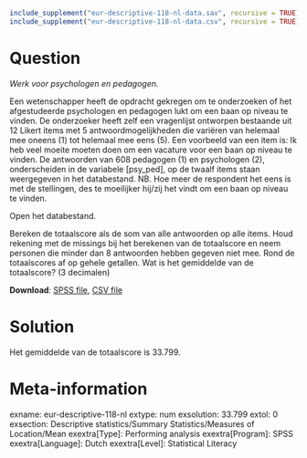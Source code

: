 ```r
include_supplement("eur-descriptive-118-nl-data.sav", recursive = TRUE)
include_supplement("eur-descriptive-118-nl-data.csv", recursive = TRUE)
```


Question
========
*Werk voor psychologen en pedagogen.*

Een wetenschapper heeft de opdracht gekregen om te onderzoeken of het afgestudeerde psychologen en pedagogen lukt om een baan op niveau te vinden. De onderzoeker heeft zelf een vragenlijst ontworpen bestaande uit 12 Likert items met 5 antwoordmogelijkheden die variëren van helemaal mee oneens (1) tot helemaal mee eens (5). Een voorbeeld van een item is: Ik heb veel moeite moeten doen om een vacature voor een baan op niveau te vinden. De antwoorden van 608 pedagogen (1) en psychologen (2), onderscheiden in de variabele [psy_ped], op de twaalf items staan weergegeven in het databestand. NB. Hoe meer de respondent het eens is met de stellingen, des te moeilijker hij/zij het vindt om een baan op niveau te vinden.

Open het databestand.

Bereken de totaalscore als de som van alle antwoorden op alle items. Houd rekening met de missings bij het berekenen van de totaalscore en neem personen die minder dan 8 antwoorden hebben gegeven niet mee. Rond de totaalscores af op gehele getallen. Wat is het gemiddelde van de totaalscore? (3 decimalen)

**Download**: [SPSS file](eur-descriptive-118-nl-data.sav), [CSV file](eur-descriptive-118-nl-data.csv)


Solution
========
Het gemiddelde van de totaalscore is 33.799.


Meta-information
================
exname: eur-descriptive-118-nl
extype: num
exsolution: 33.799
extol: 0
exsection: Descriptive statistics/Summary Statistics/Measures of Location/Mean
exextra[Type]: Performing analysis
exextra[Program]: SPSS
exextra[Language]: Dutch
exextra[Level]: Statistical Literacy
